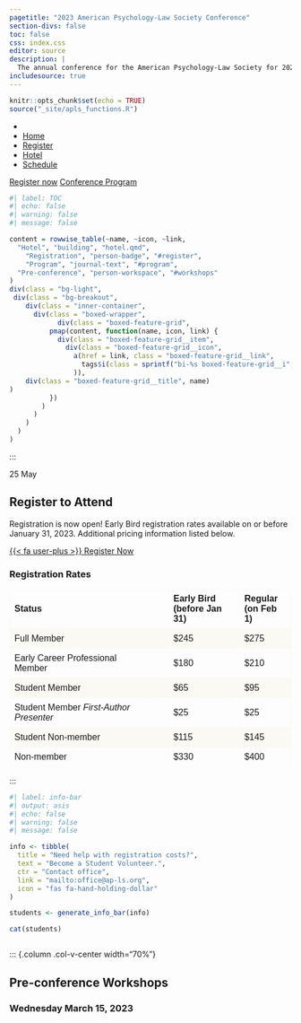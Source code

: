 ```yaml
---
pagetitle: "2023 American Psychology-Law Society Conference" 
section-divs: false
toc: false
css: index.css
editor: source
description: | 
  The annual conference for the American Psychology-Law Society for 2023 will be held in Philadelphia from March 16-18.
includesource: true
---
```


```r
knitr::opts_chunk$set(echo = TRUE)
source("_site/apls_functions.R")
```


```{=html}
    <body id="page-top" data-spy="scroll" data-target="side-menu">
      <nav class="side-menu">
        <ul>
          <li class="hidden active">
            <a class="page-scroll" href="#page-top"></a>
          </li>
          <li>
            <a href="#hotel" class="page-scroll">
              <span class="menu-title">Home</span>
              <span class="dot"></span>
            </a>
          </li>
          <li>
            <a href="#register" class="page-scroll">
              <span class="menu-title">Register</span>
              <span class="dot"></span>
            </a>
          </li>
          <li>
            <a href="#hotel" class="page-scroll">
              <span class="menu-title">Hotel</span>
              <span class="dot"></span>
            </a>
          </li>
          <li>
            <a href="#program" class="page-scroll">
              <span class="menu-title">Schedule</span>
              <span class="dot"></span>
            </a>
          </li>
        </ul>
      </nav>
```


::: column-screen
::: {#home .row .hero-header}
::: col-md-12
[Register now](#register){#btn-guide .btn-action .btn-action .btn .btn-success role="button"} [Conference Program](#program){.btn-action .btn .btn-secondary role="button"}
:::
:::
:::

::: column-screen
```r
#| label: TOC
#| echo: false
#| warning: false
#| message: false

content = rowwise_table(~name, ~icon, ~link,
  "Hotel", "building", "hotel.qmd",
    "Registration", "person-badge", "#register",     
    "Program", "journal-text", "#program",
  "Pre-conference", "person-workspace", "#workshops"
)
div(class = "bg-light",
 div(class = "bg-breakout",
    div(class = "inner-container",
      div(class = "boxed-wrapper",
            div(class = "boxed-feature-grid",
          pmap(content, function(name, icon, link) {
            div(class = "boxed-feature-grid__item",
              div(class = "boxed-feature-grid__icon",
                a(href = link, class = "boxed-feature-grid__link",
                  tags$i(class = sprintf("bi-%s boxed-feature-grid__i", icon))
                )),
    div(class = "boxed-feature-grid__title", name)
)
          })
        )
      )
    )
  )
)

```
:::

:::

::: {.date}
<p>
25
<span>May</span>
</p>
:::



<i class="bi bi-easel-fill"></i>



## Register to Attend {#register}

Registration is now open! Early Bird registration rates available on or before January 31, 2023. Additional pricing information listed below.

[{{< fa user-plus >}} Register Now](https://apls.memberclicks.net/2023_conf_registration){.btn-action .btn .btn-primary role="button"}

```{=html}

<!DOCTYPE html>
<html>
<head>
<style>
table {
  font-family: arial, sans-serif;
  border-collapse: collapse;
  width: 100%;
}

td, th {
  border: 1px solid #FBF9F4;
  text-align: left;
  padding: 8px;
}

tr:nth-child(even) {
  background-color: #FBF9F4;
}
</style>
</head>
<body>

<h3>Registration Rates</h3>

<table>
  <tr>
    <th>Status</th>
    <th>Early Bird <br>(before Jan 31)</th>
    <th>Regular <br>(on Feb 1)</th>
  </tr>
  <tr>
    <td>Full Member</td>
    <td>$245</td>
    <td>$275</td>
  </tr>
  <tr>
    <td>Early Career Professional <br> Member</td>
    <td>$180</td>
    <td>$210</td>
  </tr>
  <tr>
    <td>Student Member</td>
    <td>$65</td>
    <td>$95</td>
  </tr>
  <tr>
    <td>Student Member <em>First-Author Presenter</em></td>
    <td>$25</td>
    <td>$25</td>
  </tr>
  <tr>
    <td>Student Non-member</td>
    <td>$115</td>
    <td>$145</td>
  </tr>
  <tr>
    <td>Non-member</td>
    <td>$330</td>
    <td>$400</td>
  </tr>
</table>

</body>
</html>
```
:::

```r
#| label: info-bar
#| output: asis
#| echo: false
#| warning: false
#| message: false

info <- tibble(
  title = "Need help with registration costs?",
  text = "Become a Student Volunteer.",
  ctr = "Contact office",
  link = "mailto:office@ap-ls.org",
  icon = "fas fa-hand-holding-dollar"
)

students <- generate_info_bar(info)

cat(students)

```

::: {.column .col-v-center width="15%"}
:::

::: {.column .col-v-center width="70%"}

## Pre-conference Workshops

### Wednesday March 15, 2023
